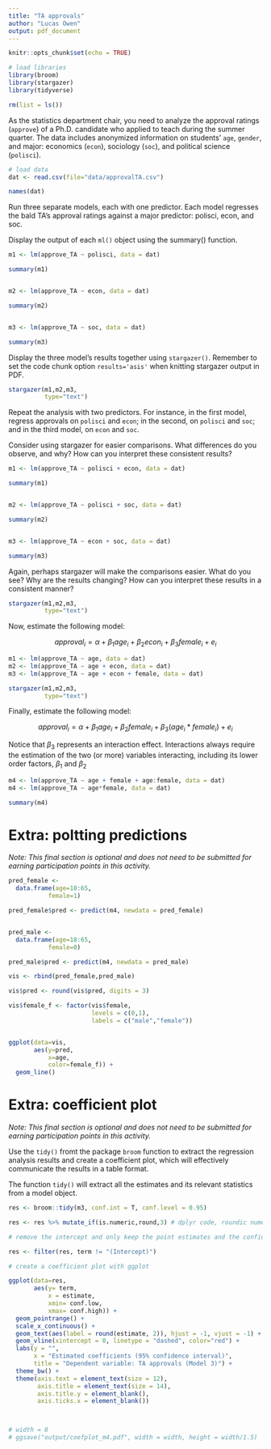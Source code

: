 ```yaml
---
title: "TA approvals"
author: "Lucas Owen"
output: pdf_document
---
```


```r
knitr::opts_chunk$set(echo = TRUE)

# load libraries
library(broom)
library(stargazer)
library(tidyverse)

rm(list = ls())


```


As the statistics department chair, you need to analyze the approval ratings (`approve`) of a Ph.D. candidate who applied to teach during the summer quarter. The data includes anonymized information on students' `age`, `gender`, and major: economics (`econ`), sociology (`soc`), and political science (`polisci`).


```r
# load data
dat <- read.csv(file="data/approvalTA.csv")

names(dat)
```


Run three separate models, each with one predictor. Each model regresses the bald TA's approval ratings against a major predictor: polisci, econ, and soc.

Display the output of each `ml()` object using the summary() function.


```r
m1 <- lm(approve_TA ~ polisci, data = dat)

summary(m1)


m2 <- lm(approve_TA ~ econ, data = dat)

summary(m2)


m3 <- lm(approve_TA ~ soc, data = dat)

summary(m3)

```


Display the three model's results together using `stargazer()`. Remember to set the code chunk option `results='asis'` when knitting stargazer output in PDF.



```r


stargazer(m1,m2,m3,
          type="text")


```


Repeat the analysis with two predictors. For instance, in the first model, regress approvals on `polisci` and `econ`; in the second, on `polisci` and `soc`; and in the third model, on `econ` and `soc`.

Consider using stargazer for easier comparisons. What differences do you observe, and why? How can you interpret these consistent results?

```r
m1 <- lm(approve_TA ~ polisci + econ, data = dat)

summary(m1)


m2 <- lm(approve_TA ~ polisci + soc, data = dat)

summary(m2)


m3 <- lm(approve_TA ~ econ + soc, data = dat)

summary(m3)

```


Again, perhaps stargazer will make the comparisons easier. What do you see? Why are the results changing? How can you interpret these results in a consistent manner?

```r

stargazer(m1,m2,m3,
          type="text")

```


Now, estimate the following model:


$$ approval_i = \alpha + \beta_1 age_i + \beta_2 econ_i + \beta_3 female_i + e_i$$



```r
m1 <- lm(approve_TA ~ age, data = dat)
m2 <- lm(approve_TA ~ age + econ, data = dat)
m3 <- lm(approve_TA ~ age + econ + female, data = dat)
```


```r

stargazer(m1,m2,m3,
          type="text")
```




Finally, estimate the following model:


$$ approval_i = \alpha + \beta_1 age_i + \beta_2 female_i + \beta_3 (age_i*female_i) + e_i$$

Notice that $\beta_3$ represents an interaction effect. Interactions always require the estimation of the two (or more) variables interacting, including its lower order factors, $\beta_1$ and $\beta_2$



```r
m4 <- lm(approve_TA ~ age + female + age:female, data = dat)
m4 <- lm(approve_TA ~ age*female, data = dat)

summary(m4)
```







# Extra: poltting predictions


*Note: This final section is optional and does not need to be submitted for earning participation points in this activity.*



```r

pred_female <-
  data.frame(age=18:65,
           female=1)

pred_female$pred <- predict(m4, newdata = pred_female)


pred_male <-
  data.frame(age=18:65,
           female=0)

pred_male$pred <- predict(m4, newdata = pred_male)

vis <- rbind(pred_female,pred_male)

vis$pred <- round(vis$pred, digits = 3)

vis$female_f <- factor(vis$female,
                       levels = c(0,1),
                       labels = c("male","female"))


ggplot(data=vis,
       aes(y=pred,
           x=age,
           color=female_f)) +
  geom_line()


```








# Extra: coefficient plot


*Note: This final section is optional and does not need to be submitted for earning participation points in this activity.*


Use the `tidy()` fromt the package `broom` function to extract the regression analysis results and create a coefficient plot, which will effectively communicate the results in a table format.


The function `tidy()` will extract all the estimates and its relevant statistics from a model object.

```r
res <- broom::tidy(m3, conf.int = T, conf.level = 0.95)

res <- res %>% mutate_if(is.numeric,round,3) # dplyr code, roundic numeric columns to 3 digits
```


```r
# remove the intercept and only keep the point estimates and the confidence intervals

res <- filter(res, term != "(Intercept)")

```


```r


# create a coefficient plot with ggplot

ggplot(data=res,
       aes(y= term,
           x = estimate,
           xmin= conf.low,
           xmax= conf.high)) +
  geom_pointrange() +
  scale_x_continuous() +
  geom_text(aes(label = round(estimate, 2)), hjust = -1, vjust = -1) +
  geom_vline(xintercept = 0, linetype = "dashed", color="red") +
  labs(y = "", 
       x = "Estimated coefficients (95% confidence interval)",
       title = "Dependent variable: TA approvals (Model 3)") +
  theme_bw() +
  theme(axis.text = element_text(size = 12),
        axis.title = element_text(size = 14),
        axis.title.y = element_blank(),
        axis.ticks.x = element_blank())



# width = 8
# ggsave("output/coefplot_m4.pdf", width = width, height = width/1.5)



```




